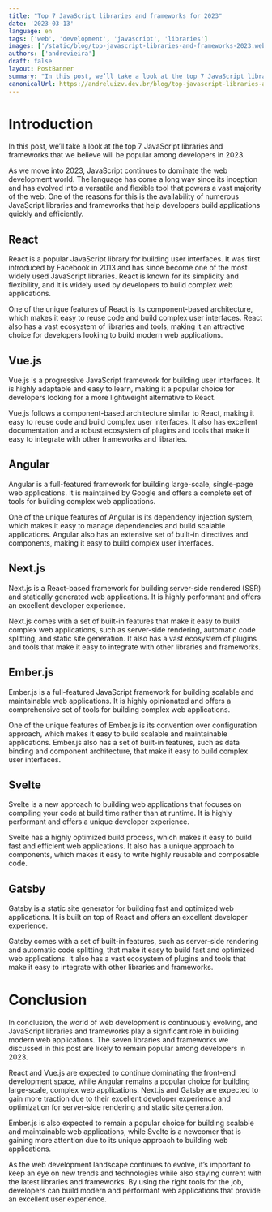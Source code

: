 ```yaml
---
title: "Top 7 JavaScript libraries and frameworks for 2023"
date: '2023-03-13'
language: en
tags: ['web', 'development', 'javascript', 'libraries']
images: ['/static/blog/top-javascript-libraries-and-frameworks-2023.webp']
authors: ['andrevieira']
draft: false
layout: PostBanner
summary: "In this post, we’ll take a look at the top 7 JavaScript libraries and frameworks that we believe will be popular among developers in 2023."
canonicalUrl: https://andreluizv.dev.br/blog/top-javascript-libraries-and-frameworks-2023
---
```


# Introduction
In this post, we’ll take a look at the top 7 JavaScript libraries and frameworks that we believe will be popular among developers in 2023.

As we move into 2023, JavaScript continues to dominate the web development world. The language has come a long way since its inception and has evolved into a versatile and flexible tool that powers a vast majority of the web. One of the reasons for this is the availability of numerous JavaScript libraries and frameworks that help developers build applications quickly and efficiently.

## React
React is a popular JavaScript library for building user interfaces. It was first introduced by Facebook in 2013 and has since become one of the most widely used JavaScript libraries. React is known for its simplicity and flexibility, and it is widely used by developers to build complex web applications.

One of the unique features of React is its component-based architecture, which makes it easy to reuse code and build complex user interfaces. React also has a vast ecosystem of libraries and tools, making it an attractive choice for developers looking to build modern web applications.

## Vue.js
Vue.js is a progressive JavaScript framework for building user interfaces. It is highly adaptable and easy to learn, making it a popular choice for developers looking for a more lightweight alternative to React.

Vue.js follows a component-based architecture similar to React, making it easy to reuse code and build complex user interfaces. It also has excellent documentation and a robust ecosystem of plugins and tools that make it easy to integrate with other frameworks and libraries.

## Angular
Angular is a full-featured framework for building large-scale, single-page web applications. It is maintained by Google and offers a complete set of tools for building complex web applications.

One of the unique features of Angular is its dependency injection system, which makes it easy to manage dependencies and build scalable applications. Angular also has an extensive set of built-in directives and components, making it easy to build complex user interfaces.

## Next.js
Next.js is a React-based framework for building server-side rendered (SSR) and statically generated web applications. It is highly performant and offers an excellent developer experience.

Next.js comes with a set of built-in features that make it easy to build complex web applications, such as server-side rendering, automatic code splitting, and static site generation. It also has a vast ecosystem of plugins and tools that make it easy to integrate with other libraries and frameworks.

## Ember.js
Ember.js is a full-featured JavaScript framework for building scalable and maintainable web applications. It is highly opinionated and offers a comprehensive set of tools for building complex web applications.

One of the unique features of Ember.js is its convention over configuration approach, which makes it easy to build scalable and maintainable applications. Ember.js also has a set of built-in features, such as data binding and component architecture, that make it easy to build complex user interfaces.

## Svelte
Svelte is a new approach to building web applications that focuses on compiling your code at build time rather than at runtime. It is highly performant and offers a unique developer experience.

Svelte has a highly optimized build process, which makes it easy to build fast and efficient web applications. It also has a unique approach to components, which makes it easy to write highly reusable and composable code.

## Gatsby
Gatsby is a static site generator for building fast and optimized web applications. It is built on top of React and offers an excellent developer experience.

Gatsby comes with a set of built-in features, such as server-side rendering and automatic code splitting, that make it easy to build fast and optimized web applications. It also has a vast ecosystem of plugins and tools that make it easy to integrate with other libraries and frameworks.

# Conclusion
In conclusion, the world of web development is continuously evolving, and JavaScript libraries and frameworks play a significant role in building modern web applications. The seven libraries and frameworks we discussed in this post are likely to remain popular among developers in 2023.

React and Vue.js are expected to continue dominating the front-end development space, while Angular remains a popular choice for building large-scale, complex web applications. Next.js and Gatsby are expected to gain more traction due to their excellent developer experience and optimization for server-side rendering and static site generation.

Ember.js is also expected to remain a popular choice for building scalable and maintainable web applications, while Svelte is a newcomer that is gaining more attention due to its unique approach to building web applications.

As the web development landscape continues to evolve, it’s important to keep an eye on new trends and technologies while also staying current with the latest libraries and frameworks. By using the right tools for the job, developers can build modern and performant web applications that provide an excellent user experience.